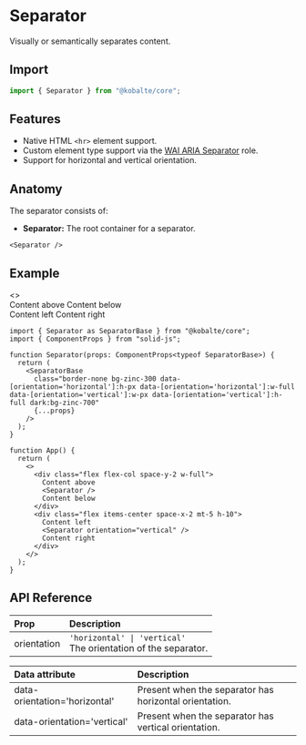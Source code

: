 
# Separator

Visually or semantically separates content.

## Import

```ts
import { Separator } from "@kobalte/core";
```

## Features

- Native HTML `<hr>` element support.
- Custom element type support via the [WAI ARIA Separator](https://w3c.github.io/aria/#separator) role.
- Support for horizontal and vertical orientation.

## Anatomy

The separator consists of:

- **Separator:** The root container for a separator.

```tsx
<Separator />
```

## Example

<Preview>
  <>
    <div class="flex flex-col space-y-2 w-full">
      Content above
      <Separator />
      Content below
    </div>
    <div class="flex items-center space-x-2 mt-5 h-10">
      Content left
      <Separator orientation="vertical" />
      Content right
    </div>
  </>
</Preview>

```tsx
import { Separator as SeparatorBase } from "@kobalte/core";
import { ComponentProps } from "solid-js";

function Separator(props: ComponentProps<typeof SeparatorBase>) {
  return (
    <SeparatorBase
      class="border-none bg-zinc-300 data-[orientation='horizontal']:h-px data-[orientation='horizontal']:w-full data-[orientation='vertical']:w-px data-[orientation='vertical']:h-full dark:bg-zinc-700"
      {...props}
    />
  );
}

function App() {
  return (
    <>
      <div class="flex flex-col space-y-2 w-full">
        Content above
        <Separator />
        Content below
      </div>
      <div class="flex items-center space-x-2 mt-5 h-10">
        Content left
        <Separator orientation="vertical" />
        Content right
      </div>
    </>
  );
}
```

## API Reference

| Prop        | Description                                                          |
| :---------- | :------------------------------------------------------------------- |
| orientation | `'horizontal' \| 'vertical'` <br/> The orientation of the separator. |

| Data attribute                | Description                                            |
| :---------------------------- | :----------------------------------------------------- |
| data-orientation='horizontal' | Present when the separator has horizontal orientation. |
| data-orientation='vertical'   | Present when the separator has vertical orientation.   |
